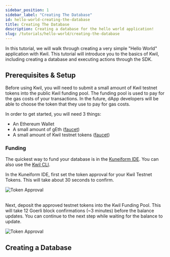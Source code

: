 ```yaml
---
sidebar_position: 1
sidebar_label: "Creating The Database"
id: hello-world-creating-the-database
title: Creating The Database
description: Creating a database for the hello world application!
slug: /tutorials/hello-world/creating-the-database
---
```

In this tutorial, we will walk through creating a very simple "Hello World" application with Kwil. This tutorial will introduce you to the basics of Kwil, including creating a database and executing actions through the SDK.

## Prerequisites & Setup

Before using Kwil, you will need to submit a small amount of Kwil testnet tokens into the public Kwil funding pool. The funding pool is used to pay for the gas costs of your transactions. In the future, dApp developers will be able to choose the token that they use to pay for gas costs.

In order to get started, you will need 3 things:

- An Ethereum Wallet
- A small amount of gEth ([faucet](https://faucet.quicknode.com/drip))
- A small amount of Kwil testnet tokens ([faucet](https://faucet.kwil.com))

### Funding

The quickest way to fund your database is in the [Kuneiform IDE](https://ide.kwil.com). You can also use the [Kwil CLI](/docs/cli/installation.md).

In the Kuneiform IDE, first set the token approval for your Kwil Testnet Tokens. This will take about 30 seconds to confirm.

<div style={{ display: "flex", justifyContent: "center", alignItems: "center" }}>
  <img src={require("./assets/approve-funds.png").default} alt="Token Approval" />
</div>
<br />

Next, deposit the approved testnet tokens into the Kwil Funding Pool. This will take 12 Goerli block confirmations (~3 minutes) before the balance updates. You can continue to the next step while waiting for the balance to update.

<div style={{ display: "flex", justifyContent: "center", alignItems: "center" }}>
  <img src={require("./assets/deposit-funds.png").default} alt="Token Approval" />
</div>

## Creating a Database
